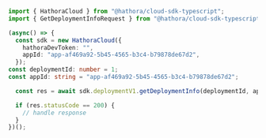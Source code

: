 ```typescript GetDeploymentInfo.ts
import { HathoraCloud } from "@hathora/cloud-sdk-typescript";
import { GetDeploymentInfoRequest } from "@hathora/cloud-sdk-typescript/dist/models/operations";

(async() => {
  const sdk = new HathoraCloud({
    hathoraDevToken: "",
    appId: "app-af469a92-5b45-4565-b3c4-b79878de67d2",
  });
const deploymentId: number = 1;
const appId: string = "app-af469a92-5b45-4565-b3c4-b79878de67d2";

  const res = await sdk.deploymentV1.getDeploymentInfo(deploymentId, appId);

  if (res.statusCode == 200) {
    // handle response
  }
})();
```
